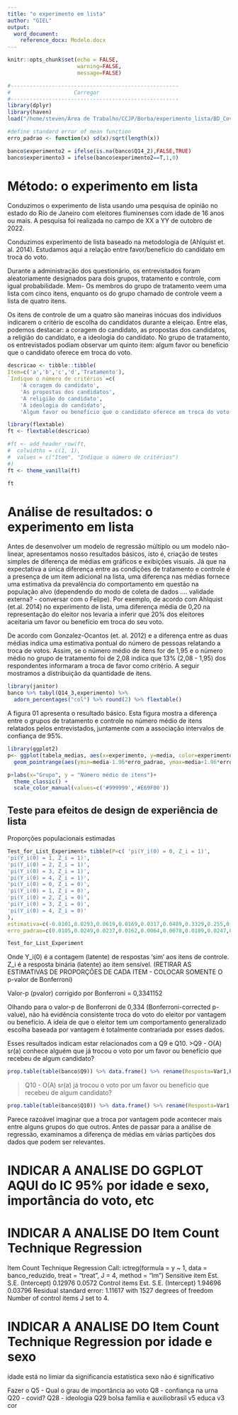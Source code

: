 ```yaml
---
title: "o experimento em lista"
author: "GIEL"
output:
  word_document: 
    reference_docx: Modelo.docx
---
```


```r
knitr::opts_chunk$set(echo = FALSE,
                      warning=FALSE,
                      message=FALSE)

#-----------------------------------------------------
#                    Carregar
#-----------------------------------------------------
library(dplyr)
library(haven)
load("/home/steven/Área de Trabalho/CCJP/Borba/experimento_lista/BD_Covid_Faperj.RData")

#define standard error of mean function
erro_padrao <- function(x) sd(x)/sqrt(length(x))

banco$experimento2 = ifelse(is.na(banco$Q14_2),FALSE,TRUE)
banco$experimento3 = ifelse(banco$experimento2==T,1,0)

```

# Método: o experimento em lista

Conduzimos o experimento de lista usando uma pesquisa de opinião no estado do Rio de Janeiro com eleitores fluminenses com idade de 16 anos ou mais. A pesquisa foi realizada no campo de XX a YY de outobro de 2022. 

Conduzimos experimento de lista baseado na metodologia de (Ahlquist et. al. 2014). Estudamos aqui a relação entre favor/benefício do candidato em troca do voto.

Durante a administração dos questionário, os entrevistados foram aleatoriamente designados para dois grupos, tratamento e controle, com igual probabilidade. Mem-
Os membros do grupo de tratamento veem uma lista com cinco itens, enquanto os do grupo chamado de controle veem a lista de quatro itens.

Os itens de controle de um a quatro são maneiras inócuas dos indivíduos indicarem o critério de escolha do candidatos durante a eleiçao. Entre elas, podemos destacar: a  coragem do candidato, as propostas dos candidatos, a religião do candidato, e a ideologia do candidato. No grupo de tratamento, os entrevistados podiam observar um quinto item: algum favor ou benefício que o candidato oferece em troca do voto.

```r
descricao <- tibble::tibble(
Item=c('a','b','c','d','Tratamento'),
`Indique o número de critérios`=c(
	'A coragem do candidato',
	'As propostas dos candidatos',
	'A religião do candidato',
	'A ideologia do candidato',
	'Algum favor ou benefício que o candidato oferece em troca do voto'))

library(flextable)
ft <- flextable(descricao)

#ft <- add_header_row(ft,
#  colwidths = c(1, 1),
#  values = c("Item", "Indique o número de critérios")
#)
ft <- theme_vanilla(ft)

ft
```
 
# Análise de resultados: o experimento em lista
 
Antes de desenvolver um modelo de regressão múltiplo ou um modelo não-linear, apresentamos nosso resultados básicos, isto é, criação de testes simples de diferença de médias em gráficos e exibições visuais. Já que na expectativa a única diferença entre as condições de tratamento e controle é a presença de um item adicional na lista, uma diferença nas médias fornece uma estimativa da prevalência do comportamento em questão na população alvo (dependendo do modo de coleta de dados .... validade externa? - conversar com o Felipe). Por exemplo, de acordo com Ahlquist (et.al. 2014) no experimento de lista, uma diferença média de 0,20 na representação do eleitor nos levaria a inferir que 20% dos eleitores aceitaria um favor ou benefício em troca do seu voto.

De acordo com Gonzalez-Ocantos (et. al. 2012) e a diferença entre as duas médias indica uma estimativa pontual do número de pessoas relatando a troca de votos. Assim, se o número médio de itens for de 1,95 e o número médio no grupo de tratamento foi de 2,08 indica que 13% (2,08 - 1,95) dos respondentes informaram a troca de favor como critério.  A seguir mostramos a distribuição da quantidade de itens.


```r
library(janitor)
banco %>% tabyl(Q14_3,experimento) %>%
  adorn_percentages("col") %>% round(2) %>% flextable()

```

A figura 01 apresenta o resultado básico. Esta figura mostra a diferença entre o grupos de tratamento e controle no número médio de itens relatados pelos entrevistados, juntamente com a associação intervalos de confiança de 95%. 



```r
library(ggplot2)
p<- ggplot(tabela_medias, aes(x=experimento, y=media, color=experimento)) + 
  geom_pointrange(aes(ymin=media-1.96*erro_padrao, ymax=media+1.96*erro_padrao))

p+labs(x="Grupo", y = "Número médio de itens")+
  theme_classic() +
  scale_color_manual(values=c('#999999','#E69F00'))

```

## Teste para efeitos de design de experiência de lista

Proporções populacionais estimadas

```r
Test_for_List_Experiment= tibble(P=c( 'pi(Y_i(0) = 0, Z_i = 1)',
'pi(Y_i(0) = 1, Z_i = 1)',
'pi(Y_i(0) = 2, Z_i = 1)',
'pi(Y_i(0) = 3, Z_i = 1)',
'pi(Y_i(0) = 4, Z_i = 1)',
'pi(Y_i(0) = 0, Z_i = 0)',
'pi(Y_i(0) = 1, Z_i = 0)',
'pi(Y_i(0) = 2, Z_i = 0)',
'pi(Y_i(0) = 3, Z_i = 0)',
'pi(Y_i(0) = 4, Z_i = 0)'
),
estimativa=c(-0.0101,0.0293,0.0619,0.0169,0.0317,0.0489,0.3329,0.255,0.1603,0.073),
erro_padrao=c(0.0105,0.0249,0.0237,0.0162,0.0064,0.0078,0.0189,0.0247,0.0201,0.0127))

Test_for_List_Experiment
```
Onde Y_i(0) é a contagem (latente) de respostas 'sim' aos itens de controle. Z_i é a resposta binária (latente) ao item sensível. (RETIRAR AS ESTIMATIVAS DE PROPORÇÕES DE CADA ITEM - COLOCAR SOMENTE O p-valor de Bonferroni)

Valor-p (pvalor) corrigido por Bonferroni =  0,3341152 


Olhando para o valor-p de Bonferroni de 0,334 (Bonferroni-corrected p-value), não há evidência consistente troca do voto do eleitor por vantagem ou benefício. A ideia de que o eleitor tem um comportamento generalizado escolha baseada por vantagem é totalmente contrariada por esses dados.

Esses resultados indicam estar relacionados com a Q9 e Q10.
>Q9  - O(A) sr(a) conhece alguém  que já trocou o voto por um favor ou benefício que recebeu de algum candidato?

```r
prop.table(table(banco$Q9)) %>% data.frame() %>% rename(Resposta=Var1,Proporção=Freq)

```

>Q10 - O(A) sr(a) já trocou o voto por um favor ou benefício que recebeu de algum candidato? 

```r
prop.table(table(banco$Q10)) %>% data.frame() %>% rename(Resposta=Var1,Proporção=Freq)
```


Parece razoável imaginar que a troca por vantagem pode acontecer mais entre alguns grupos do que outros. Antes de passar para a análise de regressão, examinamos a diferença de médias em várias partições dos dados que podem ser relevantes.

# INDICAR A ANALISE DO GGPLOT AQUI do IC 95% por idade e sexo, importância do voto, etc

# INDICAR A ANALISE DO Item Count Technique Regression 

Item Count Technique Regression 
Call: ictreg(formula = y ~ 1, data = banco_reduzido, treat = "treat", 
    J = 4, method = "lm")
Sensitive item 
               Est.   S.E.
(Intercept) 0.12976 0.0572
Control items 
               Est.    S.E.
(Intercept) 1.94696 0.03796
Residual standard error: 1.11617 with 1527 degrees of freedom
Number of control items J set to 4. 
 
# INDICAR A ANALISE DO Item Count Technique Regression por idade e sexo
idade está no limiar da significancia estatística
sexo não é significativo

Fazer o Q5 - Qual o grau de importância ao voto 
Q8  - confiança na urna 
Q20 - covid?
Q28 - ideologia
Q29 bolsa familia e auxiliobrasil
v5 educa
v3 cor


